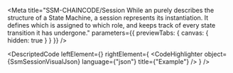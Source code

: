 
<Meta title="SSM-CHAINCODE/Session While an  purely describes the structure of a State Machine, a session represents its instantiation. It defines which  is assigned to which role, and keeps track of every state transition it has undergone." parameters={{ previewTabs: { canvas: { hidden: true } } }} />

<DescriptedCode
  leftElement={<SsmSessionDesc />}
  rightElement={
    <CodeHighlighter
      object={SsmSessionVisualJson}
      language={"json"}
      title={"Example"}
    />
  }
/>

<SsmContextIndex />

<SsmSessionStateIndex />

<SsmSessionStateLogIndex />

